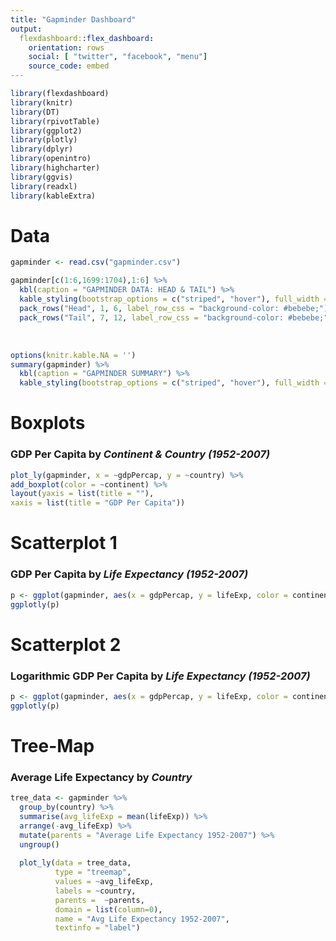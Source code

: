 ```yaml
---
title: "Gapminder Dashboard"
output: 
  flexdashboard::flex_dashboard:
    orientation: rows
    social: [ "twitter", "facebook", "menu"]
    source_code: embed
---
```


```r
library(flexdashboard)
library(knitr)
library(DT)
library(rpivotTable)
library(ggplot2)
library(plotly)
library(dplyr)
library(openintro)
library(highcharter)
library(ggvis)
library(readxl)
library(kableExtra)
```

Data
=============================================

```r
gapminder <- read.csv("gapminder.csv")

gapminder[c(1:6,1699:1704),1:6] %>%
  kbl(caption = "GAPMINDER DATA: HEAD & TAIL") %>%
  kable_styling(bootstrap_options = c("striped", "hover"), full_width = T) %>%
  pack_rows("Head", 1, 6, label_row_css = "background-color: #bebebe;") %>%
  pack_rows("Tail", 7, 12, label_row_css = "background-color: #bebebe;")
```
<br>
```r
options(knitr.kable.NA = '')
summary(gapminder) %>%
  kbl(caption = "GAPMINDER SUMMARY") %>%
  kable_styling(bootstrap_options = c("striped", "hover"), full_width = T)
```


Boxplots
=============================================

### **GDP Per Capita** by *Continent & Country (1952-2007)*

```r
plot_ly(gapminder, x = ~gdpPercap, y = ~country) %>%
add_boxplot(color = ~continent) %>%
layout(yaxis = list(title = ""),
xaxis = list(title = "GDP Per Capita"))
```


Scatterplot 1 {data-navmenu="Scatterplots"}
=============================================


### **GDP Per Capita** by *Life Expectancy (1952-2007)*

```r
p <- ggplot(gapminder, aes(x = gdpPercap, y = lifeExp, color = continent, size = pop)) + geom_point() + facet_wrap(~year)
ggplotly(p)
```

Scatterplot 2 {data-navmenu="Scatterplots"}
=============================================

### **Logarithmic GDP Per Capita** by *Life Expectancy (1952-2007)*

```r
p <- ggplot(gapminder, aes(x = gdpPercap, y = lifeExp, color = continent, size = pop)) + geom_point() + facet_wrap(~year) + scale_x_log10()
ggplotly(p)
```

Tree-Map
=============================================

### **Average Life Expectancy** by *Country*

```r
tree_data <- gapminder %>%
  group_by(country) %>%
  summarise(avg_lifeExp = mean(lifeExp)) %>%
  arrange(-avg_lifeExp) %>%
  mutate(parents = "Average Life Expectancy 1952-2007") %>%
  ungroup() 
  
  plot_ly(data = tree_data,
          type = "treemap",
          values = ~avg_lifeExp,
          labels = ~country,
          parents =  ~parents,
          domain = list(column=0),
          name = "Avg Life Expectancy 1952-2007",
          textinfo = "label")
```







